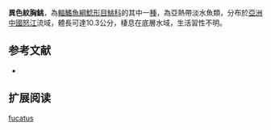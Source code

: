 {{Speciesbox
| name = 異色紋胸鮡
| status = NE
| status_system = IUCN3.1
| image = 
| image_width = 250px
| genus = Glyptothorax
| species = fucatus
| authority = [[Jiang,_Ng,_Yang_&_Chen|Jiang, Ng, Yang & Chen]], 2012
| synonyms = 
}}
'''異色紋胸鮡'''，為[[輻鰭魚綱|輻鰭魚綱]][[鯰形目|鯰形目]][[鮡科|鮡科]]的其中一[[種|種]]，為亞熱帶淡水魚類，分布於[[亞洲|亞洲]][[中國|中國]][[怒江|怒江]]流域，體長可達10.3公分，棲息在底層水域，生活習性不明。

==参考文献==
*{{FishBase_species|genus=Glyptothorax|species=fucatus|year=2015|month=3}}

== 扩展阅读 ==
{{refbegin}}
{{wikispecies-inline|Glyptothorax fucatus|異色紋胸鮡}}
{{refend}}
{{Taxonbar|from=Q20745695}}

[[Category:纹胸鮡属|fucatus]]